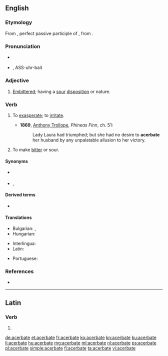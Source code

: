 ==English==

===Etymology===
From {{etyl|la|en}} {{m|la|acerbātus}}, perfect passive participle of {{m|la|acerbō||make bitter}}, from {{m|la|acerbus||bitter}}.

===Pronunciation===
* {{a|UK}} {{IPA|/ˈaˌsəˌbeɪt/|lang=en}}
* {{a|US}} {{IPA|/ˈæˌsəɹˌbeɪt/|lang=en}}, ASS-uhr-bait

===Adjective===
{{en-adj}}

# {{lb|en|rare}} [[embittered|Embittered]]; having a [[sour]] [[disposition]] or nature.

===Verb===
{{en-verb|acerbat}}

# {{lb|en|transitive}} To [[exasperate]]; to [[irritate]].
#* '''1869''', [[w:Anthony Trollope|Anthony Trollope]], ''Phineas Finn'', ch. 51:
#*: Lady Laura had triumphed; but she had no desire to '''acerbate''' her husband by any unpalatable allusion to her victory.
# {{lb|en|transitive}} To make [[bitter]] or sour.

====Synonyms====
* {{sense|exasperate}} {{l|en|provoke}}
* {{sense|make bitter}} {{l|en|sour}}, {{l|en|embitter}}

====Derived terms====
* {{l|en|acerbation}}

====Translations====
{{trans-top|exasperate}}
* Bulgarian: {{t+|bg|дразня}}, {{t+|bg|ядосвам}}
* Hungarian: {{t+|hu|elkeserít}}
{{trans-mid}}
* Interlingua: {{t|ia|acerbar}}
* Latin: {{t|la|acerbō}}
{{trans-bottom}}

{{trans-top|to make bitter or sour}}
* Portuguese: {{t+|pt|acerbar}}
{{trans-mid}}
{{trans-bottom}}

===References===
* {{R:OneLook}}

----

==Latin==

===Verb===
{{la-verb-form|acerbāte}}

# {{inflection of|acerbō||1|p|pres|actv|impr|lang=la}}

[[de:acerbate]]
[[et:acerbate]]
[[fr:acerbate]]
[[ko:acerbate]]
[[kn:acerbate]]
[[ku:acerbate]]
[[li:acerbate]]
[[hu:acerbate]]
[[mg:acerbate]]
[[ml:acerbate]]
[[nl:acerbate]]
[[ps:acerbate]]
[[pl:acerbate]]
[[simple:acerbate]]
[[fi:acerbate]]
[[ta:acerbate]]
[[vi:acerbate]]